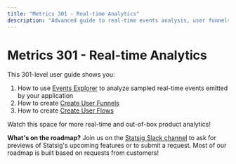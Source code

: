 ```yaml
---
title: "Metrics 301 - Real-time Analytics"
description: "Advanced guide to real-time events analysis, user funnels, and user flows in Statsig."
---
```


# Metrics 301 - Real-time Analytics

This 301-level user guide shows you:
1. How to use [Events Explorer](/product-analytics/overview) to analyze sampled real-time events emitted by your application
2. How to create [Create User Funnels](/metrics/create-user-funnels)
2. How to create [Create User Flows](/metrics/create-user-flows)

Watch this space for more real-time and out-of-box product analytics!

<Info>**What's on the roadmap?** Join us on the [Statsig Slack channel](https://statsig.com/slack) to ask for previews of Statsig's upcoming features or to submit a request. Most of our roadmap is built based on requests from customers!</Info>



